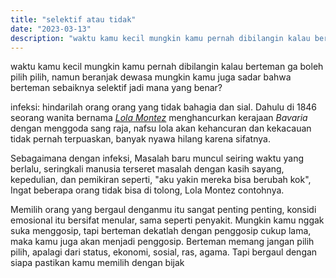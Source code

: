 ```yaml
---
title: "selektif atau tidak"
date: "2023-03-13"
description: "waktu kamu kecil mungkin kamu pernah dibilangin kalau berteman ga boleh pilih pilih..."
---
```


waktu kamu kecil mungkin kamu pernah dibilangin kalau berteman ga boleh pilih pilih, namun beranjak dewasa mungkin kamu juga sadar bahwa berteman sebaiknya selektif jadi mana yang benar?

infeksi: hindarilah orang orang yang tidak bahagia dan sial. Dahulu di 1846 seorang wanita bernama [*Lola Montez*](https://en.wikipedia.org/wiki/Lola_Montez) menghancurkan kerajaan *Bavaria* dengan menggoda sang raja, nafsu lola akan kehancuran dan kekacauan tidak pernah terpuaskan, banyak nyawa hilang karena sifatnya.

Sebagaimana dengan infeksi, Masalah baru muncul seiring waktu yang berlalu, seringkali manusia terseret masalah dengan kasih sayang, kepedulian, dan pemikiran seperti, "aku yakin mereka bisa berubah kok", Ingat beberapa orang tidak bisa di tolong, Lola Montez contohnya.

Memilih orang yang bergaul denganmu itu sangat penting penting, konsidi emosional itu bersifat menular, sama seperti penyakit. Mungkin kamu nggak suka menggosip, tapi berteman dekatlah dengan penggosip cukup lama, maka kamu juga akan menjadi penggosip. Berteman memang jangan pilih pilih, apalagi dari status, ekonomi, sosial, ras, agama. Tapi bergaul dengan siapa pastikan kamu memilih dengan bijak
